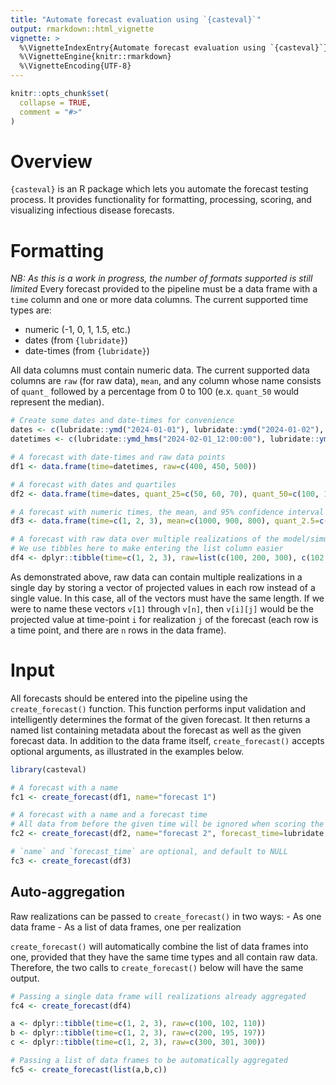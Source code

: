 ```yaml
---
title: "Automate forecast evaluation using `{casteval}`"
output: rmarkdown::html_vignette
vignette: >
  %\VignetteIndexEntry{Automate forecast evaluation using `{casteval}`}
  %\VignetteEngine{knitr::rmarkdown}
  %\VignetteEncoding{UTF-8}
---
```


```r
knitr::opts_chunk$set(
  collapse = TRUE,
  comment = "#>"
)
```


# Overview
`{casteval}` is an R package which lets you automate the forecast testing process.
It provides functionality for formatting, processing, scoring, and visualizing infectious disease forecasts.

# Formatting
*NB: As this is a work in progress, the number of formats supported is still limited*
Every forecast provided to the pipeline must be a data frame with a `time` column and one or more data columns.
The current supported time types are:

- numeric (-1, 0, 1, 1.5, etc.)
- dates (from `{lubridate}`)
- date-times (from `{lubridate}`)

All data columns must contain numeric data.
The current supported data columns are `raw` (for raw data), `mean`, and any column whose name consists of `quant_` followed by a percentage from 0 to 100 (e.x. `quant_50` would represent the median).

```r
# Create some dates and date-times for convenience
dates <- c(lubridate::ymd("2024-01-01"), lubridate::ymd("2024-01-02"), lubridate::ymd("2024-01-03"))
datetimes <- c(lubridate::ymd_hms("2024-02-01_12:00:00"), lubridate::ymd_hms("2024-02-01_13:00:00"), lubridate::ymd_hms("2024-02-01_14:00:00"))

# A forecast with date-times and raw data points
df1 <- data.frame(time=datetimes, raw=c(400, 450, 500))

# A forecast with dates and quartiles
df2 <- data.frame(time=dates, quant_25=c(50, 60, 70), quant_50=c(100, 110, 120), quant_75=c(150, 160, 170))

# A forecast with numeric times, the mean, and 95% confidence interval
df3 <- data.frame(time=c(1, 2, 3), mean=c(1000, 900, 800), quant_2.5=c(950, 850, 750), quant_97.5=c(1050, 950, 850))

# A forecast with raw data over multiple realizations of the model/simulation
# We use tibbles here to make entering the list column easier
df4 <- dplyr::tibble(time=c(1, 2, 3), raw=list(c(100, 200, 300), c(102, 195, 301), c(110, 197, 300)))
```

As demonstrated above, raw data can contain multiple realizations in a single day by storing a vector of projected values in each row instead of a single value.
In this case, all of the vectors must have the same length.
If we were to name these vectors `v[1]` through `v[n]`, then `v[i][j]` would be the projected value at time-point `i` for realization `j` of the forecast (each row is a time point, and there are `n` rows in the data frame).

# Input
All forecasts should be entered into the pipeline using the `create_forecast()` function.
This function performs input validation and intelligently determines the format of the given forecast.
It then returns a named list containing metadata about the forecast as well as the given forecast data.
In addition to the data frame itself, `create_forecast()` accepts optional arguments, as illustrated in the examples below.

```r
library(casteval)

# A forecast with a name
fc1 <- create_forecast(df1, name="forecast 1")

# A forecast with a name and a forecast time
# All data from before the given time will be ignored when scoring the forecast
fc2 <- create_forecast(df2, name="forecast 2", forecast_time=lubridate::ymd("2024-01-02"))

# `name` and `forecast_time` are optional, and default to NULL
fc3 <- create_forecast(df3)
```

## Auto-aggregation
Raw realizations can be passed to `create_forecast()` in two ways:
- As one data frame
- As a list of data frames, one per realization

`create_forecast()` will automatically combine the list of data frames into one, provided that they have the same time types and all contain raw data.
Therefore, the two calls to `create_forecast()` below will have the same output.

```r
# Passing a single data frame will realizations already aggregated
fc4 <- create_forecast(df4)

a <- dplyr::tibble(time=c(1, 2, 3), raw=c(100, 102, 110))
b <- dplyr::tibble(time=c(1, 2, 3), raw=c(200, 195, 197))
c <- dplyr::tibble(time=c(1, 2, 3), raw=c(300, 301, 300))

# Passing a list of data frames to be automatically aggregated
fc5 <- create_forecast(list(a,b,c))
```